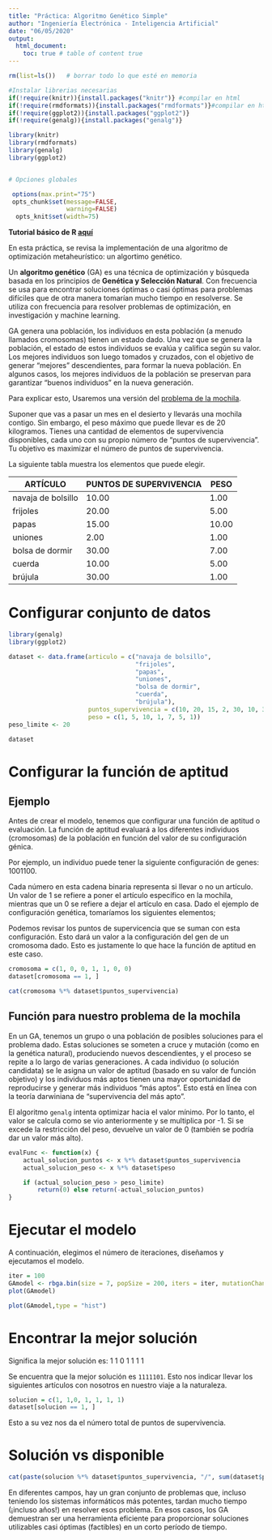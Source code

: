 ```yaml
---
title: "Práctica: Algoritmo Genético Simple"
author: "Ingeniería Electrónica - Inteligencia Artificial"
date: "06/05/2020"
output: 
  html_document: 
    toc: true # table of content true
---
```


```r
rm(list=ls())   # borrar todo lo que esté en memoria

#Instalar librerias necesarias
if(!require(knitr)){install.packages("knitr")} #compilar en html
if(!require(rmdformats)){install.packages("rmdformats")}#compilar en html
if(!require(ggplot2)){install.packages("ggplot2")}
if(!require(genalg)){install.packages("genalg")}

library(knitr)
library(rmdformats)
library(genalg)
library(ggplot2)


# Opciones globales

 options(max.print="75")
 opts_chunk$set(message=FALSE,
                warning=FALSE)
  opts_knit$set(width=75)
```



**Tutorial básico de R [aquí](https://bookdown.org/chescosalgado/intro_r/)**

En esta práctica, se revisa la implementación de una algoritmo de optimización metaheurístico: un algortimo genético.

Un **algoritmo genético** (GA) es una técnica de optimización y búsqueda basada en los principios de **Genética y Selección Natural**. Con frecuencia se usa para encontrar soluciones óptimas o casi óptimas para problemas difíciles que de otra manera tomarían mucho tiempo en resolverse. Se utiliza con frecuencia para resolver problemas de optimización, en investigación y machine learning.

GA genera una población, los individuos en esta población (a menudo llamados cromosomas) tienen un estado dado. Una vez que se genera la población, el estado de estos individuos se evalúa y califica según su valor. Los mejores individuos son luego tomados y cruzados, con el objetivo de generar "mejores" descendientes, para formar la nueva población. En algunos casos, los mejores individuos de la población se preservan para garantizar "buenos individuos" en la nueva generación.

Para explicar esto, Usaremos una versión del [problema de la mochila](https://es.wikipedia.org/wiki/Problema_de_la_mochila).

Suponer que vas a pasar un mes en el desierto y llevarás una mochila contigo. Sin embargo, el peso máximo que puede llevar es de 20 kilogramos. Tienes una cantidad de elementos de supervivencia disponibles, cada uno con su propio número de "puntos de supervivencia". Tu objetivo es maximizar el número de puntos de supervivencia.

La siguiente tabla muestra los elementos que puede elegir.

|ARTÍCULO| PUNTOS DE SUPERVIVENCIA| PESO|
|--------|------------------------|-----|
|navaja de bolsillo| 10.00| 1.00 |
|frijoles| 20.00| 5.00|
|papas| 15.00| 10.00| 
|uniones| 2.00| 1.00|
|bolsa de dormir| 30.00| 7.00|
|cuerda| 10.00 |5.00| 
|brújula| 30.00| 1.00|

# Configurar conjunto de datos
```r
library(genalg)
library(ggplot2)

dataset <- data.frame(articulo = c("navaja de bolsillo", 
                                   "frijoles", 
                                   "papas", 
                                   "uniones",
                                   "bolsa de dormir", 
                                   "cuerda", 
                                   "brújula"), 
                      puntos_supervivencia = c(10, 20, 15, 2, 30, 10, 30), 
                      peso = c(1, 5, 10, 1, 7, 5, 1))
peso_limite <- 20

dataset
```

# Configurar la función de aptitud
## Ejemplo

Antes de crear el modelo, tenemos que configurar una función de aptitud o evaluación. La función de aptitud evaluará a los diferentes individuos (cromosomas) de la población en función del valor de su configuración génica.

Por ejemplo, un individuo puede tener la siguiente configuración de genes: 1001100.

Cada número en esta cadena binaria representa si llevar o no un artículo. Un valor de 1 se refiere a poner el artículo específico en la mochila, mientras que un 0 se refiere a dejar el artículo en casa. Dado el ejemplo de configuración genética, tomaríamos los siguientes elementos;

Podemos revisar los puntos de supervicencia que se suman con esta configuración. Esto dará un valor a la configuración del gen de un cromosoma dado. Esto es justamente lo que hace la función de aptitud en este caso.

```r
cromosoma = c(1, 0, 0, 1, 1, 0, 0)
dataset[cromosoma == 1, ]
```
```r
cat(cromosoma %*% dataset$puntos_supervivencia)
```

## Función para nuestro problema de la mochila
En un GA, tenemos un grupo o una población de posibles soluciones para el problema dado. Estas soluciones se someten a cruce y mutación (como en la genética natural), produciendo nuevos descendientes, y el proceso se repite a lo largo de varias generaciones. A cada individuo (o solución candidata) se le asigna un valor de aptitud (basado en su valor de función objetivo) y los individuos más aptos tienen una mayor oportunidad de reproducirse y generar más individuos "más aptos". Esto está en línea con la teoría darwiniana de "supervivencia del más apto".

El algoritmo `genalg` intenta optimizar hacia el valor mínimo. Por lo tanto, el valor se calcula como se vio anteriormente y se multiplica por -1. Si se excede la restricción del peso, devuelve un valor de 0 (también se podría dar un valor más alto).
```r
evalFunc <- function(x) {
    actual_solucion_puntos <- x %*% dataset$puntos_supervivencia
    actual_solucion_peso <- x %*% dataset$peso

    if (actual_solucion_peso > peso_limite) 
        return(0) else return(-actual_solucion_puntos)
}
```

# Ejecutar el modelo
A continuación, elegimos el número de iteraciones, diseñamos y ejecutamos el modelo.
```r
iter = 100
GAmodel <- rbga.bin(size = 7, popSize = 200, iters = iter, mutationChance = 0.01,  elitism = T, evalFunc = evalFunc)
plot(GAmodel)
```
```r
plot(GAmodel,type = "hist")
```

# Encontrar la mejor solución
Significa la mejor solución es: 1 1 0 1 1 1 1

Se encuentra que la mejor solución es `1111101`. Esto nos indicar llevar los siguientes artículos con nosotros en nuestro viaje a la naturaleza.
```r
solucion = c(1, 1,0, 1, 1, 1, 1)
dataset[solucion == 1, ] 
```
Esto a su vez nos da el número total de puntos de supervivencia.

# Solución vs disponible
```r
cat(paste(solucion %*% dataset$puntos_supervivencia, "/", sum(dataset$puntos_supervivencia)))
```

En diferentes campos, hay un gran conjunto de problemas que, incluso teniendo los sistemas informáticos más potentes, tardan mucho tiempo (¡incluso años!) en resolver esos problema. En esos casos, los GA demuestran ser una herramienta eficiente para proporcionar soluciones utilizables casi óptimas (factibles) en un corto período de tiempo.

